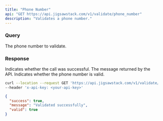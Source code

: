 ```yaml
---
title: "Phone Number"
api: "GET https://api.jigsawstack.com/v1/validate/phone_number"
description: "Validates a phone number."
---
```


### Query

<ParamField query="phone_number" type="string" required>
  The phone number to validate.
</ParamField>

<Snippet file="header.mdx" />

### Response

<ResponseField name="success" type="boolean">
  Indicates whether the call was successful.
</ResponseField>

<ResponseField name="message" type="string">
  The message returned by the API.
</ResponseField>

<ResponseField name="valid" type="boolean">
  Indicates whether the phone number is valid.
</ResponseField>

<RequestExample>

```bash Example Request
curl --location --request GET 'https://api.jigsawstack.com/v1/validate/phone_number' \
--header 'x-api-key: <your-api-key>'
```

</RequestExample>

<ResponseExample>

```json Response
{
  "success": true,
  "message": "Validated successfully",
  "valid": true
}
```

</ResponseExample>
